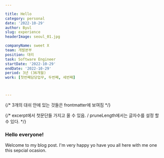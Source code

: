 ```yaml
---

title: Hello
category: personal
date: '2022-10-29'
author: Byul
slug: experience
headerImage: seoul_01.jpg

companyName: sweet X
team: 개발본부
position: 대리
task: Software Engineer
startDate: '2022-10-29'
endDate: '2022-10-29'
period: 3년 (36개월)
work: [첫번째담당업무, 두번째, 세번째]



---
```

{/* 3개의 대쉬 안에 있는 것들은 frontmatter에 보여짐 */}

{/* excerpt에서 첫문단들 가지고 올 수 있음. / pruneLength에서는 글자수를 설정 할 수 있다. */}
### Hello everyone!

Welcome to my blog post. I'm very happy yo have you all here with me one this sepcial ocasion.